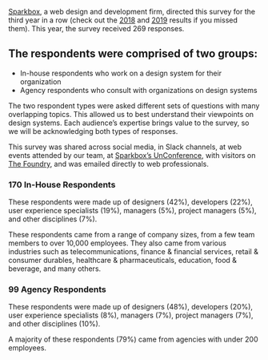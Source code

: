 
<SectionHeader title="The Respondents" name="respondents">

[Sparkbox](https://seesparkbox.com), a web design and development firm, directed this survey for the third year in a row (check out the [2018](https://designsystemssurvey.seesparkbox.com/2018) and [2019](https://designsystemssurvey.seesparkbox.com/2019/) results if you missed them). This year, the survey received 269 responses.

</SectionHeader>

<div class="obj-max-width util-pad-vertical-lg util-pad-vertical-h1@md util-pad-vertical-h2@lg">

## The respondents were comprised of two groups:

<div class="util-font-size-lg">

- In-house respondents who work on a design system for their organization
- Agency respondents who consult with organizations on design systems

</div>

The two respondent types were asked different sets of questions with many overlapping topics. This allowed us to best understand their viewpoints on design systems. Each audience’s expertise brings value to the survey, so we will be acknowledging both types of responses.

This survey was shared across social media, in Slack channels, at web events attended by our team, at [Sparkbox’s UnConference](http://eepurl.com/g2FbOT), with visitors on [The Foundry](https://seesparkbox.com/foundry), and was emailed directly to web professionals.

<h3 class="util-font-h3 util-margin-bottom-sm">170 In-House Respondents</h3>

<div class="cmp-aside util-margin-top-none">
  <p class="cmp-aside__text">These respondents were made up of designers (42%), developers (22%), user experience specialists (19%), managers (5%), project managers (5%), and other disciplines (7%).</p>
  <p class="cmp-aside__text">These respondents came from a range of company sizes, from a few team members to over 10,000 employees. They also came from various industries such as telecommunications, finance & financial services, retail & consumer durables, healthcare & pharmaceuticals, education, food & beverage, and many others.</p>
</div>

<h3 class="util-font-h3 util-margin-bottom-sm">99 Agency Respondents</h3>

<div class="cmp-aside util-margin-top-none">
  <p class="cmp-aside__text">These respondents were made up of designers (48%), developers (20%), user experience specialists (8%), managers (7%), project managers (7%), and other disciplines (10%).</p>
  <p class="cmp-aside__text">A majority of these respondents (79%) came from agencies with under 200 employees.</p>
</div>

</div>
